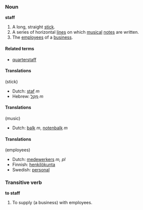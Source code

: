 ===Noun===
'''staff'''

# A long, straight [[stick]].
# A series of horizontal [[line]]s on which [[music]]al [[note]]s are written.
# The [[employee]]s of a [[business]].

====Related terms====
*[[quarterstaff]]

====Translations==== (stick)
*Dutch: [[staf]] ''m''
*Hebrew: [[מקל|מַקֵּל]] ''m''

====Translations==== (music)
*Dutch: [[balk]] ''m'', [[notenbalk]] ''m''

====Translations==== (employees)
*Dutch: [[medewerkers]] ''m, pl''
*Finnish: [[henkilökunta]]
*Swedish: [[personal]]

===Transitive verb===
'''to staff'''

# To supply (a business) with employees.
